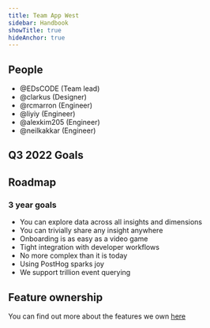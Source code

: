 ```yaml
---
title: Team App West
sidebar: Handbook
showTitle: true
hideAnchor: true
---
```




## People

- @EDsCODE (Team lead)
- @clarkus (Designer)
- @rcmarron (Engineer)
- @liyiy (Engineer)
- @alexkim205 (Engineer)
- @neilkakkar (Engineer)

<Mission />

## Q3 2022 Goals

<Objectives />

## Roadmap

### 3 year goals
* You can explore data across all insights and dimensions
* You can trivially share any insight anywhere
* Onboarding is as easy as a video game
* Tight integration with developer workflows
* No more complex than it is today
* Using PostHog sparks joy
* We support trillion event querying

## Feature ownership
You can find out more about the features we own [here](/handbook/engineering/feature-ownership)